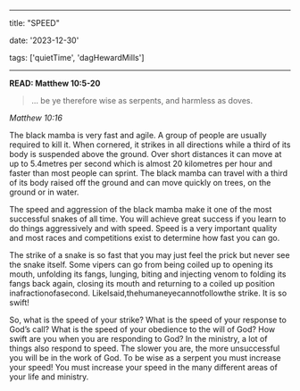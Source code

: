
---

title: "SPEED"

date: '2023-12-30'

tags: ['quietTime', 'dagHewardMills']

---

**READ: Matthew 10:5-20**

>... be ye therefore wise as serpents, and harmless as doves.

*Matthew 10:16*

<CustomImage src="https://raw.githubusercontent.com/samezzz/daily-devotionals/main/images/evangelist-dag.jpg" />

The black mamba is very fast and agile. A group of people are usually required to kill it. When cornered, it strikes in all directions while a third of its body is suspended above the ground. Over short distances it can move at up to 5.4metres per second which is almost 20 kilometres per hour and faster than most people can sprint. The black mamba can travel with a third of its body raised off the ground and can move quickly on trees, on the ground or in water.

The speed and aggression of the black mamba make it one of the most successful snakes of all time. You will achieve great success if you learn to do things aggressively and with speed. Speed is a very important quality and most races and competitions exist to determine how fast you can go.

The strike of a snake is so fast that you may just feel the prick but never see the snake itself. Some vipers can go from being coiled up to opening its mouth, unfolding its fangs, lunging, biting and injecting venom to folding its fangs back again, closing its mouth and returning to a coiled up position inafractionofasecond. LikeIsaid,thehumaneyecannotfollowthe strike. It is so swift!

So, what is the speed of your strike? What is the speed of your response to God’s call? What is the speed of your obedience to the will of God? How swift are you when you are responding to God? In the ministry, a lot of things also respond to speed. The slower you are, the more unsuccessful you will be in the work of God. To be wise as a serpent you must increase your speed! You must increase your speed in the many different areas of your life and ministry.
